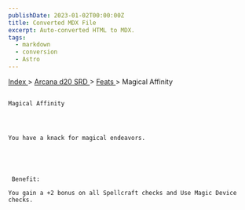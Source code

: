 ```yaml
---
publishDate: 2023-01-02T00:00:00Z
title: Converted MDX File
excerpt: Auto-converted HTML to MDX.
tags:
  - markdown
  - conversion
  - Astro
---
```







[
      Index
     ](-index)
     >
     [
      Arcana d20 SRD
     ](arcana-d20-srd-index)
     >
     [
      Feats
     ](arcana-d20-srd-feats-index)
     > Magical Affinity
    




## 
    Magical Affinity
   



    You have a knack for magical endeavors.
   




     Benefit:
    
    You gain a +2 bonus on all Spellcraft checks and Use Magic Device checks.
   






